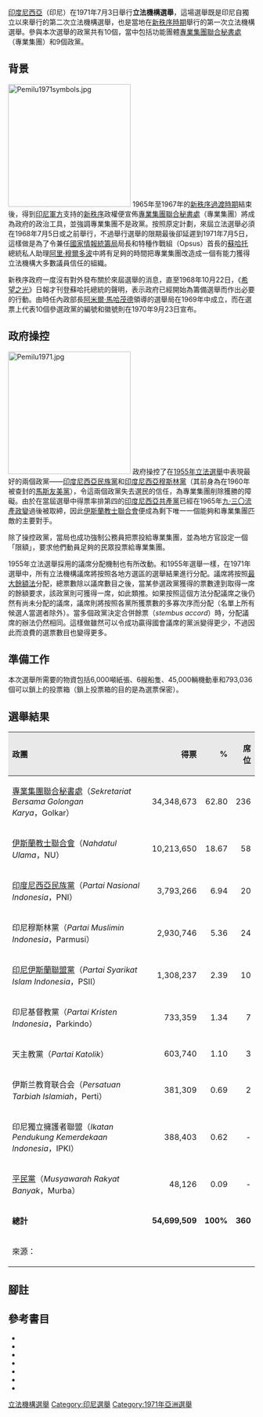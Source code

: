 {{Infobox Election
| election_name      = 1971年印度尼西亞立法機構選舉
| country            = Indonesia
| type               = parliamentary
| ongoing            = no
| previous_election  = 1955年印度尼西亞立法機構選舉
| previous_year      = 1955
| next_election      = 1977年印度尼西亞立法機構選舉
| next_year          = 1977
| seats_for_election = {{en-link|人民代表會議|People's Representative Council}}360席
| election_date      = {{Start date|1971|07|03}}
| colour1           = FFFF00
| party1             = 專業集團聯合秘書處
| leaders_seat1      =
| last_election1     = －
| seats1             = 236
| seat_change1       = －
| popular_vote1      = 34,348,673
| percentage1        = 62.80%
| swing1             = －
| colour2           = 00FF00
| party2             = 伊斯蘭教士聯合會
| leaders_seat2      =
| last_election2     = 45席，18.4%
| seats2             = 58
| seat_change2       = {{increase}}13
| popular_vote2      = 10,213,650
| percentage2        = 18.67%
| swing2             = {{increase}}0.3%
| title              = 總統
| before_election    = [[蘇哈托|蘇哈托]]
| after_election     = [[蘇哈托|蘇哈托]]
}}
{{印尼政治}}
[[印度尼西亞|印度尼西亞]]（印尼）在1971年7月3日舉行'''立法機構選舉'''，這場選舉既是印尼自獨立以來舉行的第二次立法機構選舉，也是當地在[[新秩序_(印尼)|新秩序時期]]舉行的第一次立法機構選舉。參與本次選舉的政黨共有10個，當中包括功能團體[[專業集團黨|專業集團聯合秘書處]]（專業集團）和9個政黨。

==背景==
[[File:Pemilu1971symbols.jpg|250px]]
1965年至1967年的[[新秩序過渡時期|新秩序過渡時期]]結束後，得到[[印度尼西亞軍事|印尼軍方]]支持的[[新秩序_(印尼)|新秩序]]政權便宣佈[[專業集團黨|專業集團聯合秘書處]]（專業集團）將成為政府的政治工具，並強調專業集團不是政黨。按照原定計劃，來屆立法選舉必須在1968年7月5日或之前舉行，不過舉行選舉的限期最後卻延遲到1971年7月5日，這樣做是為了令兼任[[印尼國家情報局|國家情報統籌局]]局長和特種作戰組（Opsus）首長的[[蘇哈托|蘇哈托]]總統私人助理[[阿里·穆爾多波|阿里·穆爾多波]]中將有足夠的時間把專業集團改造成一個有能力獲得立法機構大多數議員信任的組織{{sfn|Schwartz|1994|p=32}}。

新秩序政府一度沒有對外發布關於來屆選舉的消息，直至1968年10月22日，《[[希望之光|希望之光]]》日報才刊登蘇哈托總統的聲明，表示政府已經開始為籌備選舉而作出必要的行動。由時任內政部長[[阿米爾·馬哈茂德|阿米爾·馬哈茂德]]領導的選舉局在1969年中成立{{sfn|IPMI|1972|p=61}}，而在選票上代表10個參選政黨的編號和徽號則在1970年9月23日宣布{{sfn|IPMI|1972|p=77}}。

==政府操控==
[[File:Pemilu1971.jpg|250px]]
政府操控了在[[1955年印度尼西亞立法機構選舉|1955年立法選舉]]中表現最好的兩個政黨——[[印度尼西亞民族黨|印度尼西亞民族黨]]和[[印度尼西亞穆斯林黨|印度尼西亞穆斯林黨]]（其前身為在1960年被查封的[[馬斯友美黨|馬斯友美黨]]），令這兩個政黨失去選民的信任，為專業集團削除獲勝的障礙{{sfn|Schwartz|1994|p=32}}。由於在當屆選舉中得票率排第四的[[印度尼西亞共產黨|印度尼西亞共產黨]]已經在1965年[[印尼九·三〇事件|九·三〇流產政變]]過後被取締，因此[[伊斯蘭教士聯合會|伊斯蘭教士聯合會]]便成為剩下唯一一個能夠和專業集團匹敵的主要對手{{sfn|Ricklefs|2001|p=360}}。

除了操控政黨，當局也成功強制公務員把票投給專業集團，並為地方官設定一個「限額」，要求他們動員足夠的民眾投票給專業集團{{sfn|Schwartz|1994|p=32}}。

1955年立法選舉採用的議席分配機制也有所改動。和1955年選舉一樣，在1971年選舉中，所有立法機構議席將按照各地方選區的選舉結果進行分配。議席將按照[[最大餘額法|最大餘額法]]分配，總票數除以議席數目之後，當某參選政黨獲得的票數達到取得一席的餘額要求，該政黨則可獲得一席，如此類推。如果按照這個方法分配議席之後仍然有尚未分配的議席，議席則將按照各黨所獲票數的多寡次序而分配（名單上所有候選人當選者除外）。當多個政黨決定合併餘票（''stembus accord''）時，分配議席的辦法仍然相同。這樣做雖然可以令成功贏得國會議席的黨派變得更少，不過因此而浪費的選票數目也變得更多{{sfn|KPU|2000}}。

==準備工作==
本次選舉所需要的物資包括6,000噸紙張、6艘船隻、45,000輛機動車和793,036個可以鎖上的投票箱（鎖上投票箱的目的是為選票保密）{{sfn|IPMI|1972|p=79}}。

== 選舉結果 ==
{| class=wikitable style="text-align:right"
|-
!style="background-color:#E9E9E9" align=left valign=top|政團
!style="background-color:#E9E9E9" align=right|得票
!style="background-color:#E9E9E9" align=right|%
!style="background-color:#E9E9E9" align=right|席位
|-
|align=left| [[專業集團黨|專業集團聯合秘書處]]（''Sekretariat Bersama Golongan Karya''，Golkar）
| 34,348,673
| 62.80
| 236
|-
|align=left| [[伊斯蘭教士聯合會|伊斯蘭教士聯合會]]（''Nahdatul Ulama''，NU）
| 10,213,650
| 18.67
| 58
|-
|align=left|[[印度尼西亞民族黨|印度尼西亞民族黨]]（''Partai Nasional Indonesia''，PNI）
| 3,793,266
| 6.94
| 20
|-
|align=left| 印尼穆斯林黨（''Partai Muslimin Indonesia''，Parmusi）
| 2,930,746
| 5.36
| 24
|-
| align="left" | [[印尼伊斯蘭聯盟黨|印尼伊斯蘭聯盟黨]]（''Partai Syarikat Islam Indonesia''，PSII）
| 1,308,237
| 2.39
| 10
|-
|align=left| 印尼基督教黨（''Partai Kristen Indonesia''，Parkindo）
| 733,359
| 1.34
| 7
|-
|align=left| 天主教黨（''Partai Katolik''）
| 603,740
| 1.10
| 3
|-
| align="left" | 伊斯兰教育联合会（''Persatuan Tarbiah Islamiah''，Perti）
| 381,309
| 0.69
| 2
|-
|align=left| 印尼獨立擁護者聯盟（''Ikatan Pendukung Kemerdekaan Indonesia''，IPKI）
| 388,403
| 0.62
| -
|-
| align="left" | [[平民黨|平民黨]]（''Musyawarah Rakyat Banyak''，Murba）
| 48,126
| 0.09
| -
|-
|align=left| '''總計'''
| '''54,699,509'''
| '''100%'''
| '''360'''
|-style="background:#E9E9E9;"
|colspan="4"|來源：{{sfn|KPU|2014}}
|}

== 腳註 ==
{{Reflist|2}}

== 參考書目 ==
*{{cite book|author=Ikatan Pers Mahasiswa Indonesia|editor1-last=Samsuddin|editor1-first=A.|editor2=Tarman Azzam|editor3=Masmimar|editor4=Ignatius Sukardjasman|editor5=R. Hidajat|title=Pemilihan Umum 1971|publisher=Lembaga Pendidikan der Konsulktasi Pers|location=Jakarta|date=1972|series=Seri berita & pendapat|language=id|ref={{harvid|IPMI|1972}}}}
*{{cite book|author=Komisi Pemilihan Umum|title=Pemilu Indonesia dalam Angka dan Fakta: Tahun 1955-1999|publisher=Biro Humas, Komisi Pemilihan Umum|location=Jakarta|date=2000|language=id|ref={{harvid|KPU|2000}}}}
*{{cite web|url=http://www.kpu.go.id/index.php/pages/detail/2015/9/PEMILU-1971/MzQz|title=Pemilu 1971|date=2014|publisher=Komisi Pemilihan Umum|language=id|accessdate=2015-11-01|location=Jakarta|ref={{harvid|KPU|2014}}|archive-date=2016-11-04|archive-url=https://web.archive.org/web/20161104221303/http://www.kpu.go.id/index.php/pages/detail/2015/9/PEMILU-1971/MzQz|dead-url=no}}
*{{cite book|last=Liddle|first=R. William|title=Pemilu-Pemilu Orde Baru: Pasang surut kekuasaan politik|publisher=Lembaga Penelitian, Pendidikan dan Penerangan Ekonomi dan Sosial|location=Jakarta|date=1992|isbn=979-8015-88-6 |language=id|ref=harv}}
*{{cite book|last=Ricklefs|first=Merle Calvin|title=A History of Modern Indonesia Since C. 1200|publisher=Stanford University Press|location=Stanford, California|date=2001|edition=Third Edition|chapter=Independent Indonesia: Creating the New Order, 1965-75|isbn=0-8047-4480-7|ref=harv}}
*{{cite book|last=Schwartz|first=Adam|title=A Nation in Waiting: Indonesia in the 1990s|url=https://archive.org/details/nationinwaitingi00schw|publisher=Westview Press|location=Boulder, CO, and San Francisco|date=1994|edition=2|isbn=1-86373-635-2|ref=harv}}
*{{cite book|title=30 Tahun Indonesia Merdeka|publisher=Sekretariat Negara Republik Indonesia|location=Jakarta|date=1995|volume=Jilid 3 (1965-1973)|isbn=979-8300-04-1|language=id|ref=harv}}

{{印尼選舉}}
[[Category:1971年印尼|立法機構選舉]]
[[Category:印尼選舉|Category:印尼選舉]]
[[Category:1971年亞洲選舉|Category:1971年亞洲選舉]]